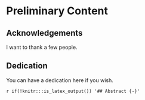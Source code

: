 # Preliminary Content {-}

## Acknowledgements {-}

I want to thank a few people.

## Dedication {-}

You can have a dedication here if you wish. 

`r if(!knitr:::is_latex_output()) '## Abstract {-}'`
